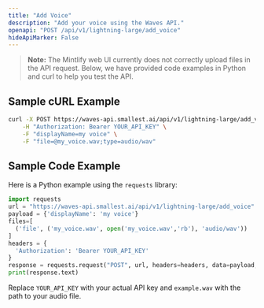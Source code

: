 ```yaml
---
title: "Add Voice"
description: "Add your voice using the Waves API."
openapi: "POST /api/v1/lightning-large/add_voice"
hideApiMarker: False
---
```


> **Note:** The Mintlify web UI currently does not correctly upload files in the API request. Below, we have provided code examples in Python and curl to help you test the API.

## Sample cURL Example
```bash
curl -X POST https://waves-api.smallest.ai/api/v1/lightning-large/add_voice \
    -H "Authorization: Bearer YOUR_API_KEY" \
    -F "displayName=my voice" \
    -F "file=@my_voice.wav;type=audio/wav"
```
## Sample Code Example

Here is a Python example using the `requests` library:
<CodeGroup>
```python python
import requests
url = "https://waves-api.smallest.ai/api/v1/lightning-large/add_voice"
payload = {'displayName': 'my voice'}
files=[
  ('file', ('my_voice.wav', open('my_voice.wav','rb'), 'audio/wav'))
]
headers = {
  'Authorization': 'Bearer YOUR_API_KEY'
}
response = requests.request("POST", url, headers=headers, data=payload, files=files)
print(response.text)
```
</CodeGroup>

Replace `YOUR_API_KEY` with your actual API key and `example.wav` with the path to your audio file.

